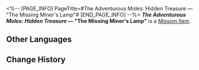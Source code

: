 <%-- [PAGE_INFO]
PageTitle=#The Adventurous Moles: Hidden Treasure — "The Missing Miner's Lamp"#
[END_PAGE_INFO] --%>
{{Item Infobox
|title       = ''The Adventurous Moles: Hidden Treasure'' &mdash; "The Missing Miner's Lamp"
|id          = 140171
|image       = Item ''The Adventurous Moles- Hidden Treasure'' &mdash; The Missing Miner's Lamp.png
|type        = Mission Item
|invCategory = Missions
|rarity      = 3
|effect      = 
|description = A few pages from a children's adventure book very popular in Belobog.
}}
{{Description|''"The Moles, the Moles, are brilliant and strong! The Moles, the Moles, take the reins!"''}}
'''''The Adventurous Moles: Hidden Treasure'' &mdash; "The Missing Miner's Lamp"''' is a [[Mission Item]].

==Other Languages==
{{Other Languages
|en   = ''The Adventurous Moles: Hidden Treasure'' &mdash; "The Missing Miner's Lamp"
|zhs  = 《冒险鼹鼠队：隐形的宝藏》消失的矿灯
|zht  = 《冒險鼴鼠隊：隱形的寶藏》消失的礦燈
|ja   = 『モグラ冒険隊・見えない宝物』消えたカンテラ
|ko   = ≪두더지 모험단: 숨겨진 보물≫ 사라진 마이너 램프
|es   = La lámpara desaparecida - «Los topos aventureros: el tesoro invisible»
|fr   = ''Les Taupes aventurières&nbsp;: Le trésor caché'' &mdash; «&nbsp;La lampe de mineur disparue&nbsp;»
|ru   = Кроты-приключенцы: Спрятанное сокровище. Пропавшая лампа шахтёра
|th   = "การผจญภัยของแก๊งตัวตุ่น: สมบัติเร้นลับ" - โคมไฟเหมืองที่หายไป
|vi   = "Đội Chuột Chũi Phiêu Lưu: Kho Báu Ẩn Giấu" - Đèn Mỏ Biến Mất
|de   = „Die abenteuerlustigen Maulwürfe: Verborgener Schatz“ &ndash; Die verschwundene Grubenlampe
|id   = "Petualang The Moles: Harta Karun Tersembunyi" &mdash; Penerang Tambang yang Menghilang
|pt   = "As Toupeiras Aventureiras: Tesouro Escondido" &ndash; "A Lanterna de Minerador Perdida"
}}

==Change History==
{{Change History|1.0}}